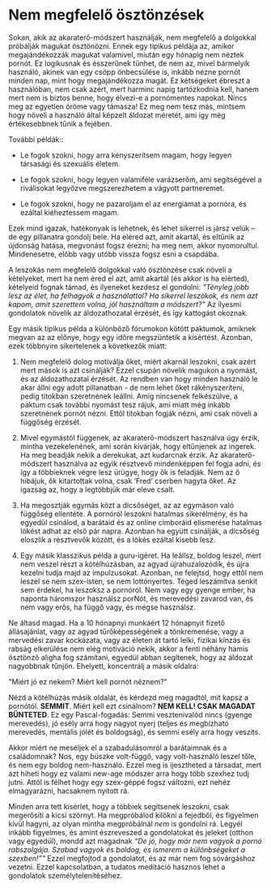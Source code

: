 # Nem megfelelő ösztönzések

Sokan, akik az akaraterő-módszert használják, nem megfelelő a dolgokkal próbálják magukat ösztönözni. Ennek egy tipikus példája az, amikor megajándékozzák magukat valamivel, miután egy hónapig nem néztek pornót. Ez logikusnak és ésszerűnek tűnhet, de nem az, mivel bármelyik használó, akinek van egy csöpp önbecsülése is, inkább nézne pornót minden nap, mint hogy megajándékozza magát. Ez kétségeket ébreszt a használóban, nem csak azért, mert harminc napig  tartózkodnia kell, hanem mert nem is biztos benne, hogy élvezi-e a pornómentes napokat. Nincs meg az egyetlen öröme vagy támasza! Ez meg nem tesz más, mintsem hogy növeli a használó által képzelt áldozat méretét, ami így még értékesebbnek tűnik a fejében.

További példák::

-   Le fogok szokni, hogy arra kényszerítsem magam, hogy legyen társasági és szexuális életem.

-   Le fogok szokni, hogy legyen valamiféle varázserőm, ami segítségével a riválisokat legyőzve megszerezhetem a vágyott partneremet.

-   Le fogok szokni, hogy ne pazaroljam el az energiámat a pornóra, és ezáltal kiéheztessem magam.

Ezek mind igazak, hatékonyak is lehetnek, és lehet sikerrel is jársz velük -- de egy pillanatra gondolj bele. Ha eléred azt, amit akartál, és eltűnik az újdonság hatása, megvonást fogsz érezni; ha meg nem, akkor nyomorultul. Mindenesetre, előbb vagy utóbb vissza fogsz esni a csapdába.

A leszokás nem megfelelő dolgokkal való ösztönzése csak növeli a kételyeket, mert ha nem éred el azt, amit akartál (és akkor is ha elérted), kételyeid fognak támad, és ilyeneket kezdesz el gondolni: *“Tényleg jobb lesz az élet, ha felhagyok a használattal?  Ha sikerrel leszokok, és nem azt kapom, amit szerettem volna, jól használtam a módszert?”* Az ilyesmi gondolatok növelik az áldozathozatal érzését, és így kattogást okoznak.

Egy másik tipikus példa a különböző fórumokon kötött paktumok, amiknek megvan az az előnye, hogy egy időre megszüntetik a kísértést. Azonban, ezek többnyire sikertelenek a következők miatt: 

1.  Nem megfelelő dolog motiválja őket, miért akarnál leszokni, csak azért mert mások is azt csinálják? Ezzel csupán növelik magukon a nyomást, és az áldozathozatal érzését. Az rendben van hogy minden használó le akar állni egy adott pillanatban - de nem lehet őket rákényszeríteni, pedig titokban szeretnének leállni. Amíg nincsenek felkészülve, a paktum csak további nyomást tesz rájuk, ami miatt még inkább szeretnének pornót nézni. Ettől titokban fogják nézni, ami csak növeli a függőség érzését.

2.  Mivel egymástól függenek, az akaraterő-módszert használva úgy érzik, mintha vezekelenének, ami során kivárják, hogy eltűnjenek az ingerek. Ha meg beadják nekik a derekukat, azt kudarcnak érzik. Az akaraterő-módszert használva az egyik résztvevő mindenképpen fel fogja adni, és így a többieknek végre lesz ürügye, hogy ők is feladják. Nem az ő hibájuk, ők kitartottak volna, csak ‘Fred’ cserben hagyta őket. Az igazság az, hogy a legtöbbjük már eleve csalt.

3.  Ha megosztják egymás közt a dicsőséget, az az egymáson való függőség ellentéte. A pornóról leszokni hatalmas sikerélmény, és ha egyedül csinálod, a barátaid és az online cimboráid elismerése hatalmas lökést adhat az első pár napra. Azonban ha együtt csinálják, a dicsőség eloszlik a résztvevők között, és a lökés ezáltal kisebb lesz.

4.  Egy másik klasszikus példa a guru-ígéret. Ha leállsz, boldog leszel, mert nem veszel részt a kötélhúzásban, az agyad újrahuzalozódik, és újra kezelni tudja majd az impulzusokat. Azonban, ne felejtsd, hogy ettől nem leszel se nem szex-isten, se nem lottónyertes. Téged leszámítva senkit sem érdekel, ha leszoksz a pornóról. Nem vagy egy gyenge ember, ha naponta háromszor használsz porNót, és merevedési zavarod van, és nem vagy erős, ha függő vagy, és mégse használsz.

Ne áltasd magad. Ha a 10 hónapnyi munkáért 12 hónapnyit fizető állásajánlat, vagy az agyad tűrőképességének a tönkremenése, vagy a mervedési zavar kockázata, vagy az életen át tartó lelki, fizikai kínzás és rabság elkerülése nem elég motiváció nekik, akkor a fenti néhány hamis ösztönző aligha fog számítani, egyedül abban segítenek, hogy az áldozat nagyobbnak tűnjön. Ehelyett, koncentrálj a másik oldalra:

\"Miért jó ez nekem? Miért kell pornót néznem?\"

Nézd a kötélhúzás másik oldalát, és kérdezd meg magadtól, mit kapsz a pornótól. **SEMMIT**. Miért kell ezt csinálnom? **NEM KELL! CSAK MAGADAT BÜNTETED**. Ez egy Pascal-fogadás: Semmi vesztenivalód nincs (gyenge merevedés), jó esély arra hogy nagyot nyerj (teljes és megbízható merevedés, mentális jólét és boldogság), és semmi esély arra hogy veszíts.

Akkor miért ne meséljek el a szabadulásomról a barátaimnak és a családomnak? Nos, egy büszke volt-függő, vagy volt-használó leszel tőle, és nem egy boldog nem-használó. Ezzel meg is ijesztheted a társadat, mert azt hiheti hogy ez valami new-age módszer arra hogy több szexhez tudj jutni. Attól is félhet hogy egy szex-géppé fogsz változni, ezt nehéz elmagyarázni, hacsaknem nyitott rá.

Minden arra tett kísérlet, hogy a többiek segítsenek leszokni, csak megerősíti a kicsi szörnyt. Ha megpróbálod kilökni a fejedből, és figyelmen kívül hagyni, az olyan mintha megpróbálnál *nem* is gondolni rá. Legyél inkább figyelmes, és amint észreveszed a gondolatokat és jeleket (otthon vagy egyedül), mondd azt magadnak *\“De jó, hogy már nem vagyok a pornó rabszolgája. Szabad vagyok és boldog, és ismerem a különbségeket a szexben!”\"* Ezzel megfojtod a gondolatot, és az már nem fog sóvárgáshoz vezetni. Ezzel kapcsolatban,  a tudatos meditáció hasznos lehet a gondolatok személytelenítéséhez.
